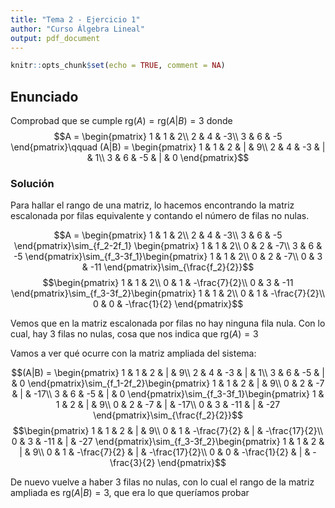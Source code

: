 ---
title: "Tema 2 - Ejercicio 1"
author: "Curso Álgebra Lineal"
output: pdf_document
---

```{r setup, include=FALSE}
knitr::opts_chunk$set(echo = TRUE, comment = NA)
```

## Enunciado

Comprobad que se cumple $\text{rg}(A)=\text{rg}(A|B) = 3$ donde $$A = \begin{pmatrix}
1 & 1 & 2\\
2 & 4 & -3\\
3 & 6 & -5
\end{pmatrix}\qquad (A|B) = \begin{pmatrix}
1 & 1 & 2 & | & 9\\
2 & 4 & -3 & | & 1\\
3 & 6 & -5 & | & 0
\end{pmatrix}$$

### Solución

Para hallar el rango de una matriz, lo hacemos encontrando la matriz escalonada por filas equivalente y contando el número de filas no nulas.

$$A = \begin{pmatrix}
1 & 1 & 2\\
2 & 4 & -3\\
3 & 6 & -5
\end{pmatrix}\sim_{f_2-2f_1} \begin{pmatrix}
1 & 1 & 2\\
0 & 2 & -7\\
3 & 6 & -5
\end{pmatrix}\sim_{f_3-3f_1}\begin{pmatrix}
1 & 1 & 2\\
0 & 2 & -7\\
0 & 3 & -11
\end{pmatrix}\sim_{\frac{f_2}{2}}$$
$$\begin{pmatrix}
1 & 1 & 2\\
0 & 1 & -\frac{7}{2}\\
0 & 3 & -11
\end{pmatrix}\sim_{f_3-3f_2}\begin{pmatrix}
1 & 1 & 2\\
0 & 1 & -\frac{7}{2}\\
0 & 0 & -\frac{1}{2}
\end{pmatrix}$$

Vemos que en la matriz escalonada por filas no hay ninguna fila nula. Con lo cual, hay 3 filas no nulas, cosa que nos indica que $\text{rg}(A) = 3$

Vamos a ver qué ocurre con la matriz ampliada del sistema:

$$(A|B) = \begin{pmatrix}
1 & 1 & 2 & | & 9\\
2 & 4 & -3 & | & 1\\
3 & 6 & -5 & | & 0
\end{pmatrix}\sim_{f_1-2f_2}\begin{pmatrix}
1 & 1 & 2 & | & 9\\
0 & 2 & -7 & | & -17\\
3 & 6 & -5 & | & 0
\end{pmatrix}\sim_{f_3-3f_1}\begin{pmatrix}
1 & 1 & 2 & | & 9\\
0 & 2 & -7 & | & -17\\
0 & 3 & -11 & | & -27
\end{pmatrix}\sim_{\frac{f_2}{2}}$$
$$\begin{pmatrix}
1 & 1 & 2 & | & 9\\
0 & 1 & -\frac{7}{2} & | & -\frac{17}{2}\\
0 & 3 & -11 & | & -27
\end{pmatrix}\sim_{f_3-3f_2}\begin{pmatrix}
1 & 1 & 2 & | & 9\\
0 & 1 & -\frac{7}{2} & | & -\frac{17}{2}\\
0 & 0 & -\frac{1}{2} & | & -\frac{3}{2}
\end{pmatrix}$$

De nuevo vuelve a haber 3 filas no nulas, con lo cual el rango de la matriz ampliada es $\text{rg}(A|B)=3$, que era lo que queríamos probar

